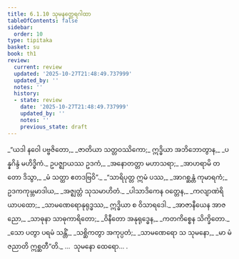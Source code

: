 ```yaml
---
title: 6.1.10 သုမနတ္ထေရဂါထာ
tableOfContents: false
sidebar:
  order: 10
type: tipitaka
basket: su
book: th1
review:
  current: review
  updated: '2025-10-27T21:48:49.737999'
  updated_by: ''
  notes: ''
  history:
  - state: review
    date: '2025-10-27T21:48:49.737999'
    updated_by: ''
    notes: ''
    previous_state: draft
---
```



<ReviewStatus review={frontmatter.review} showDetails={true} />

<HypothesisAnnotation frontmatter={frontmatter} />

<DynamicBreadcrumb />

<Division number="429" book="th1" e="ch" v="19" p="287">

<Paragraph number="706" type="verses" book="th1">
_“ယဒါ နဝေါ ပဗ္ဗဇိတော,_  
_ဇာတိယာ သတ္တဝဿိကော;_  
ဣဒ္ဓိယာ အဘိဘောတွာန,_  
_ပန္နဂိန္ဒံ မဟိဒ္ဓိကံ._  

</Paragraph>

</Division>
<Division number="430" book="th1" e="ch" v="19" p="287">

<Paragraph number="707" type="verses" book="th1">
ဥပဇ္ဈာယဿ ဥဒကံ,_  
_အနောတတ္တာ မဟာသရာ;_  
_အာဟရာမိ တတော ဒိသွာ,_  
_မံ သတ္ထာ ဧတဒဗြဝိ”._  

</Paragraph>

</Division>
<Division number="431" book="th1" e="ch" v="19" p="287">

<Paragraph number="708" type="verses" book="th1">
_“သာရိပုတ္တ ဣမံ ပဿ,_  
_အာဂစ္ဆန္တံ ကုမာရကံ;_  
ဥဒကကုမ္ဘမာဒါယ,_  
_အဇ္ဈတ္တံ သုသမာဟိတံ._  

</Paragraph>

</Division>
<Division number="432" book="th1" e="ch" v="19" p="287">

<Paragraph number="709" type="verses" book="th1">
_ပါသာဒိကေန ဝတ္တေန,_  
_ကလျာဏဲရိယာပထော;_  
_သာမဏေရောနုရုဒ္ဓဿ,_  
ဣဒ္ဓိယာ စ ဝိသာရဒေါ._  

</Paragraph>

</Division>
<Division number="433" book="th1" e="ch" v="19" p="287">

<Paragraph number="710" type="verses" book="th1">
_အာဇာနီယေန အာဇညော,_  
_သာဓုနာ သာဓုကာရိတော;_  
_ဝိနီတော အနုရုဒ္ဓေန,_  
_ကတကိစ္စေန သိက္ခိတော._  

</Paragraph>

</Division>
<Division number="434" book="th1" e="ch" v="19" p="287">

<Paragraph number="711" type="verses" book="th1">
_သော ပတွာ ပရမံ သန္တိံ,_  
_သစ္ဆိကတွာ အကုပ္ပတံ;_  
_သာမဏေရော သ သုမနော,_  
_မာ မံ ဇညာတိ ဣစ္ဆတီ”တိ._  


</Paragraph>
</Division>

<Paragraph number="712" type="center" book="th1">
…  သုမနော ထေရော… .
</Paragraph>